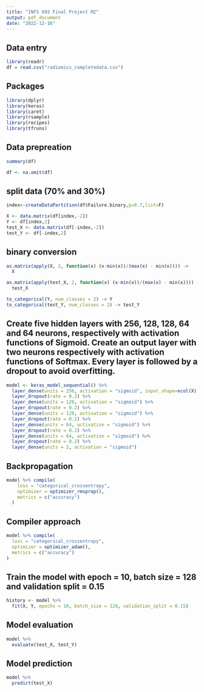 ```yaml
---
title: "INFS 692 Final Project M2"
output: pdf_document
date: "2022-12-16"
---
```

## Data entry
```r
library(readr)
df = read.csv("radiomics_completedata.csv")
```

## Packages
```r
library(dplyr)  
library(keras)
library(caret)
library(rsample)   
library(recipes)
library(tfruns) 
```

## Data prepreation 
```r
summary(df)

```
```r
df <- na.omit(df)
```

## split data (70% and 30%)
```r
index<-createDataPartition(df$Failure.binary,p=0.7,list=F)

X <- data.matrix(df[index,-2])
Y <- df[index,2]
test_X <- data.matrix(df[-index,-2])
test_Y <- df[-index,2]
```

## binary conversion
```r
as.matrix(apply(X, 2, function(x) (x-min(x))/(max(x) - min(x)))) ->
  X

as.matrix(apply(test_X, 2, function(x) (x-min(x))/(max(x) - min(x)))) -> 
  test_X

to_categorical(Y, num_classes = 2) -> Y
to_categorical(test_Y, num_classes = 2) -> test_Y
```

## Create five hidden layers with 256, 128, 128, 64 and 64 neurons, respectively with activation functions of Sigmoid. Create an output layer with two neurons respectively with activation functions of Softmax. Every layer is followed by a dropout to avoid overfitting.
```r
model <- keras_model_sequential() %>%
  layer_dense(units = 256, activation = "sigmoid", input_shape=ncol(X))%>%
  layer_dropout(rate = 0.2) %>%
  layer_dense(units = 128, activation = "sigmoid") %>%
  layer_dropout(rate = 0.2) %>%
  layer_dense(units = 128, activation = "sigmoid") %>%
  layer_dropout(rate = 0.2) %>%
  layer_dense(units = 64, activation = "sigmoid") %>% 
  layer_dropout(rate = 0.2) %>%
  layer_dense(units = 64, activation = "sigmoid") %>% 
  layer_dropout(rate = 0.2) %>%
  layer_dense(units = 2, activation = "sigmoid") 
```
## Backpropagation
```r
model %>% compile(
    loss = "categorical_crossentropy",
    optimizer = optimizer_rmsprop(),
    metrics = c("accuracy")
  )
```
## Compiler approach
```r
model %>% compile(
  loss = "categorical_crossentropy",
  optimizer = optimizer_adam(),
  metrics = c("accuracy")
)
```
## Train the model with epoch = 10, batch size = 128 and validation split = 0.15
```r
history <- model %>% 
  fit(X, Y, epochs = 10, batch_size = 128, validation_split = 0.15)
```
## Model evaluation
```r
model %>%
  evaluate(test_X, test_Y)
```
## Model prediction
```r
model %>%
  predict(test_X)
```


